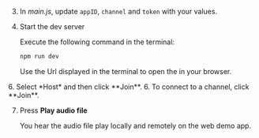 <PlatformWrapper platform="web">

3. In _main.js_, update `appID`, `channel` and `token` with your values.

4. Start the dev server

      Execute the following command in the terminal:

      ```bash
      npm run dev
      ```

      Use the Url displayed in the terminal to open the <Vpl k="CLIENT" /> in your browser.

<ProductWrapper product="interactive-live-streaming">
6. Select *Host* and then click **Join**.
</ProductWrapper>

<ProductWrapper product="video-calling">
6. To connect to a channel, click **Join**.
</ProductWrapper>

7. Press **Play audio file**

    You hear the audio file play locally and remotely on the web demo app.
</PlatformWrapper>
